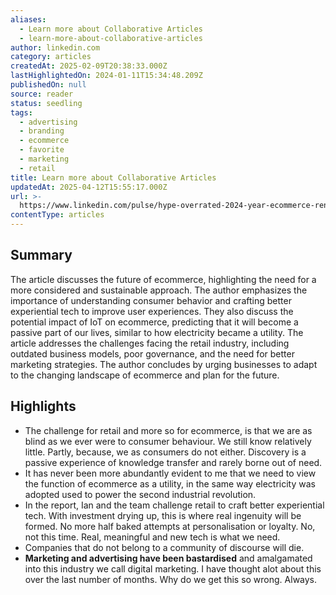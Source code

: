 ```yaml
---
aliases:
  - Learn more about Collaborative Articles
  - learn-more-about-collaborative-articles
author: linkedin.com
category: articles
createdAt: 2025-02-09T20:38:33.000Z
lastHighlightedOn: 2024-01-11T15:34:48.209Z
publishedOn: null
source: reader
status: seedling
tags:
  - advertising
  - branding
  - ecommerce
  - favorite
  - marketing
  - retail
title: Learn more about Collaborative Articles
updatedAt: 2025-04-12T15:55:17.000Z
url: >-
  https://www.linkedin.com/pulse/hype-overrated-2024-year-ecommerce-renaissance-vinny-o-brien-zoe8e%3FtrackingId=8CohMJ4QSua69IrEo%252FnKgQ%253D%253D/?trackingId=8CohMJ4QSua69IrEo%2FnKgQ%3D%3D
contentType: articles
---
```

## Summary

The article discusses the future of ecommerce, highlighting the need for a more considered and sustainable approach. The author emphasizes the importance of understanding consumer behavior and crafting better experiential tech to improve user experiences. They also discuss the potential impact of IoT on ecommerce, predicting that it will become a passive part of our lives, similar to how electricity became a utility. The article addresses the challenges facing the retail industry, including outdated business models, poor governance, and the need for better marketing strategies. The author concludes by urging businesses to adapt to the changing landscape of ecommerce and plan for the future.

## Highlights

- The challenge for retail and more so for ecommerce, is that we are as blind as we ever were to consumer behaviour. We still know relatively little. Partly, because, we as consumers do not either. Discovery is a passive experience of knowledge transfer and rarely borne out of need.
- It has never been more abundantly evident to me that we need to view the function of ecommerce as a utility, in the same way electricity was adopted used to power the second industrial revolution.
- In the report, Ian and the team challenge retail to craft better experiential tech. With investment drying up, this is where real ingenuity will be formed. No more half baked attempts at personalisation or loyalty. No, not this time. Real, meaningful and new tech is what we need.
- Companies that do not belong to a community of discourse will die.
- **Marketing and advertising have been bastardised** and amalgamated into this industry we call digital marketing. I have thought alot about this over the last number of months. Why do we get this so wrong. Always.
